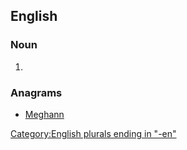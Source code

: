 ==English==

===Noun===
{{head|en|noun plural form}}

# {{plural of|hangman|lang=en}}

===Anagrams===
* [[Meghann#English|Meghann]]

[[Category:English plurals ending in "-en"]]
